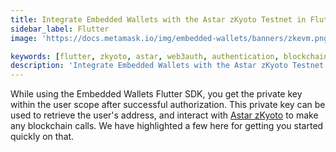 ```yaml
---
title: Integrate Embedded Wallets with the Astar zKyoto Testnet in Flutter
sidebar_label: Flutter
image: 'https://docs.metamask.io/img/embedded-wallets/banners/zkevm.png'

keywords: [flutter, zkyoto, astar, web3auth, authentication, blockchain]
description: 'Integrate Embedded Wallets with the Astar zKyoto Testnet in Flutter | Embedded Wallets'
---
```



<SEO
  title="Integrate Embedded Wallets with the Astar zKyoto Testnet in Flutter"
  description="Integrate Embedded Wallets with the Astar zKyoto Testnet in Flutter | Embedded Wallets"
  image="https://docs.metamask.io/img/embedded-wallets/banners/zkevm.png"
  slug="/embedded-wallets/connect-blockchain/evm/zkyoto/flutter"
/>

While using the Embedded Wallets Flutter SDK, you get the private key within the user scope after successful authorization. This private key can be used to retrieve the user's address, and interact with [Astar zKyoto](https://docs.astar.network/docs/build/zkEVM/quickstart) to make any blockchain calls. We have highlighted a few here for getting you started quickly on that.

<EVMInteraction />

